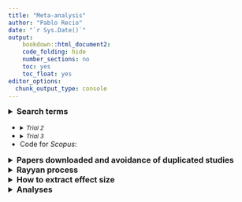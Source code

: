 ```yaml
---
title: "Meta-analysis"
author: "Pablo Recio"
date: "`r Sys.Date()`"
output: 
    bookdown::html_document2: 
    code_folding: hide
    number_sections: no
    toc: yes
    toc_float: yes
editor_options: 
  chunk_output_type: console
---
```


<details>
  <summary style=font-size:16px>**Search terms**</summary>  

* Searchs made during 2022 in *Web of Science* and *Scopus*  
* Terms obtained from Eyck et al. 2019 (*Biol. Rev*), and Lambert & Guillete 2021 (*Biol. Rev*):  
  + developmental, early-life, pre-natal/hatch  
  + stress, maternal separation, handling, restrain, restriction, dessication, predator, hast hardening, nutrition, exposure, CORT, Glucocorticoids, Corticosterone  
  + cognition, learning, memory  
<br>
* Code for *Web of Science*:  
<details> <summary style=font-size:12px>*Trial 1*</summary>  
  
    - CODE: (development* OR early-life OR early life OR pre-natal* OR pre natal* pre-hatch* OR pre hatch* ) AND (stress* OR maternal separation OR handl* OR restr* OR dessicat* OR predat* OR nutrit* OR  expos* OR CORT OR Glucocorticoids OR Corti* ) AND (cognit* OR learn* OR memory) NOT (human* OR child* OR infant*)  
    - RESULTS: 55,579
</details>  

  + <details> <summary style=font-size:12px>*Trial 2*</summary>  
  
    - CODE: (development* OR early-life OR early life OR pre-natal* OR pre natal* pre-hatch* OR pre hatch* ) AND (stress* OR maternal separation OR handl* OR restr* OR dessicat* OR predat* OR nutrit* OR  expos* OR CORT OR Glucocorticoids OR Corti* ) AND (cognit* OR learn* OR memory) NOT (human* OR child* OR infant*)  
    - RESULTS: 55,579
</details>  

  + <details>
<summary style=font-size:12px>*Trial 3*</summary>  
  
    - CODE: (development* OR early-life OR early life OR pre-natal* OR pre natal* pre-hatch* OR pre hatch* ) AND (stress* OR maternal separation OR handl* OR restr* OR dessicat* OR predat* OR nutrit* OR  expos* OR CORT OR Glucocorticoids OR Corti* ) AND (cognit* OR learn* OR memory) NOT (human* OR child* OR infant*)  
    - RESULTS: 55,579
</details> 
    
* Code for *Scopus*:  

</details>


<details>
<summary style=font-size:16px>**Papers downloaded and avoidance of duplicated studies**</summary>



</details>


<details>
<summary style=font-size:16px>**Rayyan process**</summary>



</details>


<details>
<summary style=font-size:16px>**How to extract effect size**</summary>



</details>


<details>
<summary style=font-size:16px>**Analyses**</summary>



</details>

